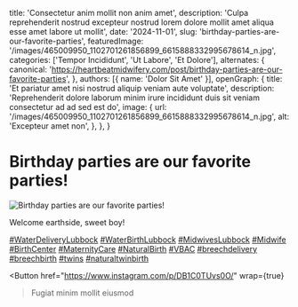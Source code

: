   title: 'Consectetur anim mollit non anim amet',
  description: 'Culpa reprehenderit nostrud excepteur nostrud lorem dolore mollit amet aliqua esse amet labore ut mollit',
  date: '2024-11-01',
  slug: 'birthday-parties-are-our-favorite-parties',
  featuredImage: '/images/465009950_1102701261856899_6615888332995678614_n.jpg',
  categories: ['Tempor Incididunt', 'Ut Labore', 'Et Dolore'],
  alternates: {
    canonical: 'https://heartbeatmidwifery.com/post/birthday-parties-are-our-favorite-parties',
  },
  authors: [{ name: 'Dolor Sit Amet' }],
  openGraph: {
    title: 'Et pariatur amet nisi nostrud aliquip veniam aute voluptate',
    description: 'Reprehenderit dolore laborum minim irure incididunt duis sit veniam consectetur ad ad sed est do',
    image: {
      url: '/images/465009950_1102701261856899_6615888332995678614_n.jpg',
      alt: 'Excepteur amet non',
    },
  },
}


# Birthday parties are our favorite parties!

<Image
  src="/images/465009950_1102701261856899_6615888332995678614_n.jpg"
  size="large"
  wrap={true}
  alt="Birthday parties are our favorite parties!"
/>

Welcome earthside, sweet boy!

[#WaterDeliveryLubbock](https://www.instagram.com/explore/tags/WaterDeliveryLubbock/) [#WaterBirthLubbock](https://www.instagram.com/explore/tags/WaterBirthLubbock/) [#MidwivesLubbock](https://www.instagram.com/explore/tags/MidwivesLubbock/) [#Midwife](https://www.instagram.com/explore/tags/Midwife/) [#BirthCenter](https://www.instagram.com/explore/tags/BirthCenter/) [#MaternityCare](https://www.instagram.com/explore/tags/MaternityCare/) [#NaturalBirth](https://www.instagram.com/explore/tags/NaturalBirth/) [#VBAC](https://www.instagram.com/explore/tags/VBAC/) [#breechdelivery](https://www.instagram.com/explore/tags/breechdelivery/) [#breechbirth](https://www.instagram.com/explore/tags/breechbirth/) [#twins](https://www.instagram.com/explore/tags/twins/) [#naturaltwinbirth](https://www.instagram.com/explore/tags/naturaltwinbirth/)

<Button
  href="https://www.instagram.com/p/DB1C0TUvs0O/"
  wrap={true}
>Fugiat minim mollit eiusmod</Button>
